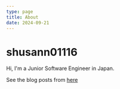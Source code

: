 ```yaml
---
type: page
title: About
date: 2024-09-21
---
```


# shusann01116

Hi, I'm a Junior Software Engineer in Japan.

See the blog posts from [here](/posts)

